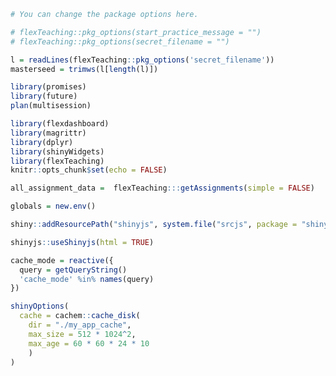 ```r
# You can change the package options here.

# flexTeaching::pkg_options(start_practice_message = "")
# flexTeaching::pkg_options(secret_filename = "")

```

```r
l = readLines(flexTeaching::pkg_options('secret_filename'))
masterseed = trimws(l[length(l)])
```

```r
library(promises)
library(future)
plan(multisession)

library(flexdashboard)
library(magrittr)
library(dplyr)
library(shinyWidgets)
library(flexTeaching)
knitr::opts_chunk$set(echo = FALSE)

all_assignment_data =  flexTeaching:::getAssignments(simple = FALSE)

globals = new.env()
```

```r
shiny::addResourcePath("shinyjs", system.file("srcjs", package = "shinyjs"))
```

```r
shinyjs::useShinyjs(html = TRUE)

cache_mode = reactive({
  query = getQueryString()
  'cache_mode' %in% names(query)
})
```
<script src="shinyjs/inject.js"></script>

```r
shinyOptions(
  cache = cachem::cache_disk(
    dir = "./my_app_cache",
    max_size = 512 * 1024^2,
    max_age = 60 * 60 * 24 * 10
    )
)
```
